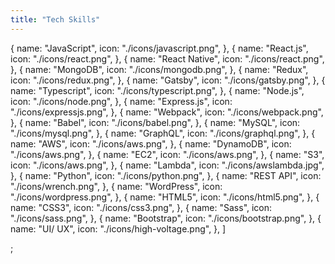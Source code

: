 ```yaml
---
title: "Tech Skills"
---
```


  {
    name: "JavaScript",
    icon: "./icons/javascript.png",
  },
  {
    name: "React.js",
    icon: "./icons/react.png",
  },
  {
    name: "React Native",
    icon: "./icons/react.png",
  },
  {
    name: "MongoDB",
    icon: "./icons/mongodb.png",
  },
  {
    name: "Redux",
    icon: "./icons/redux.png",
  },
  {
    name: "Gatsby",
    icon: "./icons/gatsby.png",
  },
  {
    name: "Typescript",
    icon: "./icons/typescript.png",
  },
  {
    name: "Node.js",
    icon: "./icons/node.png",
  },
  {
    name: "Express.js",
    icon: "./icons/expressjs.png",
  },
  {
    name: "Webpack",
    icon: "./icons/webpack.png",
  },
  {
    name: "Babel",
    icon: "./icons/babel.png",
  },
  {
    name: "MySQL",
    icon: "./icons/mysql.png",
  },
  {
    name: "GraphQL",
    icon: "./icons/graphql.png",
  },
  {
    name: "AWS",
    icon: "./icons/aws.png",
  },
  {
    name: "DynamoDB",
    icon: "./icons/aws.png",
  },
  {
    name: "EC2",
    icon: "./icons/aws.png",
  },
  {
    name: "S3",
    icon: "./icons/aws.png",
  },
  {
    name: "Lambda",
    icon: "./icons/awslambda.jpg",
  },
  {
    name: "Python",
    icon: "./icons/python.png",
  },
  {
    name: "REST API",
    icon: "./icons/wrench.png",
  },
  {
    name: "WordPress",
    icon: "./icons/wordpress.png",
  },
  {
    name: "HTML5",
    icon: "./icons/html5.png",
  },
  {
    name: "CSS3",
    icon: "./icons/css3.png",
  },
  {
    name: "Sass",
    icon: "./icons/sass.png",
  },
  {
    name: "Bootstrap",
    icon: "./icons/bootstrap.png",
  },
  {
    name: "UI/ UX",
    icon: "./icons/high-voltage.png",
  },
]

;
